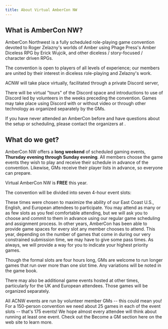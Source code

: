 ```yaml
---
title: About Virtual AmberCon NW
---
```



## What is AmberCon NW?

AmberCon Northwest is a fully scheduled role-playing game convention devoted to Roger Zelazny's worlds of Amber
using Phage Press's Amber Diceless RPG by Erick Wujcik, and other diceless / story-focused / character driven
RPGs.

The convention is open to players of all levels of experience; our members are united by their interest in
diceless role-playing and Zelazny's work.

ACNW <ConventionYear/> will take place virtually, facilitated through a private Discord server,

<ConventionsDatesFull pre='from' intra='through' post='.' /> There will be virtual "tours" of the Discord space and introductions
to use of Discord led by volunteers in the weeks preceding the convention. Games may take place using Discord with or without
video or through other technology as organized separately by the GMs.

If you have never attended an AmberCon before and have questions about the setup or scheduling, please contact
the organizers at <ContactEmail />.

## What do we get?

AmberCon NW offers a **long weekend** of scheduled gaming events,
**Thursday evening through Sunday evening**. All members choose the game events they wish to play
and receive their schedule in advance of the convention. Likewise, GMs receive their player lists in advance, so everyone
can prepare.

[comment]: <> (We are charging **${configuration.virtualCost}** to support ACNW's annual expenses.)

Virtual AmberCon NW is **FREE** this year.

The convention will be divided into seven 4-hour event slots:

<SlotDescriptionList />

These times were chosen to maximize the ability of our East Coast U.S., English, and European attendees to
participate. You may attend as many or as few slots as you feel comfortable attending, but we will ask you to
choose and commit to them in advance using our regular game scheduling and assignment process. In other years,
AmberCon has been able to provide game spaces for every slot any member chooses to attend. This year, depending
on the number of games that come in during our very constrained submission time, we may have to give some pass
times. As always, we will provide a way for you to indicate your highest priority games.

Though the formal slots are four hours long, GMs are welcome to run longer games that run over more than one
slot time. Any variations will be noted in the game book.

There may also be additional game events hosted at other times, particularly for the UK and European attendees.
Those games will be organized separately.

All ACNW events are run by volunteer member GMs -- this could mean you! For a 150-person convention we need
about 25 games in each of the event slots -- that's 175 events! We hope almost every attendee will think about
running at least one event. Check out the Become a GM section here on the web site to learn more.
